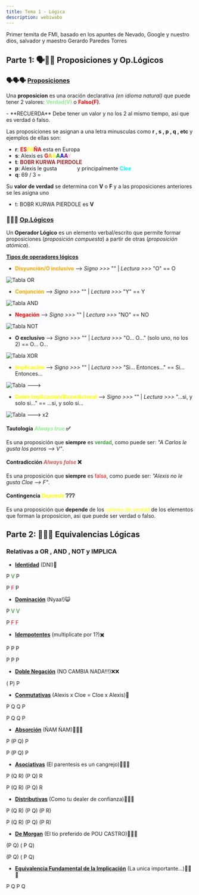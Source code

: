 ```yaml
---
title: Tema 1 - Lógica
description: webiwabo
---
```



Primer temita de FMI, basado en los apuntes de Nevado, Google y nuestro dios, salvador y maestro Gerardo Paredes Torres

## Parte 1: 🗣️🟰🧮 Proposiciones y Op.Lógicos

### 🗣️🗣️🗣️ <u>Proposiciones</u>

Una **proposicion** es una oración declarativa *(en idioma natural)* que puede tener 2 valores: **<span style="color:lightgreen">Verdad(V)</span>** o **<span style="color:red">Falso(F)</span>**.

<Aside>
  - **RECUERDA** Debe tener un valor y no los 2 al mismo tiempo, asi que es verdad ó falso.
</Aside>

Las proposiciones se asignan a una letra minusculas como **r , s , p , q , etc** y ejemplos de ellas son:

- **r**: **<span style="color:red">ES</span>****<span style="color:yellow">PA</span>****<span style="color:red">ÑA</span>** esta en Europa
- **s**: Alexis es **<span style="color:red">G</span>****<span style="color:orange">A</span>****<span style="color:yellow">A</span>****<span style="color:green">A</span>****<span style="color:blue">A</span>****<span style="color:purple">A</span>****<span style="color:pink">Y</span>**
- **t**: **<span style="color:brown">BOBR KURWA PIERDOLE</span>**
- **p**: Alexis le gusta **<span style="color:white">Blanca</span>** y principalmente **<span style="color:cyan">Cloe</span>**
- **q**: 69 / 3 = <Latex formula="\nexists"/>

Su **valor de verdad** se determina con **V** o **F** y a las proposiciones anteriores se les asigna uno

- t: BOBR KURWA PIERDOLE es **V**

### 🧮🧮🧮 <u>Op.Lógicos</u>

Un **Operador Lógico** es un elemento verbal/escrito que permite formar proposiciones (*proposición compuesta*) a partir de otras (*proposición atómica*).

**<u> Tipos de operadores lógicos </u>**

* **<span style="color:orange">Disyunción/O inclusivo</span>** --> *Signo >>>* "<Latex formula="\lor"/>" | *Lectura >>>* "O"
<Latex formula="\Longrightarrow"/> <Latex formula="\lor"/> == O

![Tabla OR](@assets/tabla_or.webp)

* **<span style="color:orange">Conjunción</span>** --> *Signo >>>* "<Latex formula="\land"/>" | *Lectura >>>* "Y"
<Latex formula="\Longrightarrow"/> <Latex formula="\land"/> == Y

![Tabla AND](@assets/tabla_and.webp)

* **<span style="color:red">Negación</span>** --> *Signo >>>* "<Latex formula="\neg"/>" | *Lectura >>>* "NO"
<Latex formula="\Longrightarrow"/> <Latex formula="\neg"/> == NO

![Tabla NOT](@assets/tabla_not.webp)

* **O exclusivo** --> *Signo >>>* "<Latex formula="\oplus"/>" | *Lectura >>>* "O... O..." (solo uno, no los 2)
<Latex formula="\Longrightarrow"/> <Latex formula="\oplus"/> == O... O...

![Tabla XOR](@assets/tabla_xor.jpg)

* **<span style="color:yellow">Implicación</span>** --> *Signo >>>* "<Latex formula="\longrightarrow"/>" | *Lectura >>>* "Si... Entonces..."
<Latex formula="\Longrightarrow"/> <Latex formula="\longrightarrow"/> == Si... Entonces...

![Tabla --->](@assets/tabla_implicacion.webp)

* **<span style="color:yellow">Doble Implicación/Bicondicional</span>** --> *Signo >>>* "<Latex formula="\longleftrightarrow"/>" | *Lectura >>>* "...si, y solo si..."
<Latex formula="\Longrightarrow"/> <Latex formula="\longleftrightarrow"/> == ...si, y solo si...

![Tabla ---> x2](@assets/tabla_biimplicacion.webp)

#### Tautología *<span style="color:lightgreen">Always true</span>* ✅
Es una proposición que **siempre** es <span style="color:green">verdad</span>, como puede ser: *"A Carlos le gusta los porros --> V"*.

#### Contradicción *<span style="color:indianred">Always false</span>* ❌
Es una proposición que **siempre** es <span style="color:red">falsa</span>, como puede ser: *"Alexis no le gusta Cloe --> F"*.

#### Contingencia *<span style="color:yellow">Depende</span>* ❔❔❔
Es una proposición que **depende** de los <span style="color:yellow">valores de verdad</span> de los elementos que forman la proposicion, asi que puede ser verdad o falso.

## Parte 2: 🥐🥐🥐 Equivalencias Lógicas

### Relativas a **OR** , **AND** , **NOT** y **IMPLICA**

* <u>**Identidad**</u> (DNI)🪪
<p>P <Latex formula="\land"/> <span style="color:Green">V</span> <Latex formula="\Longrightarrow"/> P</p>
P <Latex formula="\lor"/> <span style="color:Red">F</span> <Latex formula="\Longrightarrow"/> P

* <u>**Dominación**</u> (Nyaa!)😺
<p>P <Latex formula="\lor"/> <span style="color:Green">V</span> <Latex formula="\Longrightarrow"/> <span style="color:Green">V</span></p>
P <Latex formula="\land"/> <span style="color:Red">F</span> <Latex formula="\Longrightarrow"/> <span style="color:Red">F</span>

* <u>**Idempotentes**</u> (multiplicate por 1?)✖️
<p>P <Latex formula="\lor"/> P <Latex formula="\Longrightarrow"/> P</p>
P <Latex formula="\land"/> P <Latex formula="\Longrightarrow"/> P

* <u>**Doble Negación**</u> (NO CAMBIA NADA!!!)❌❌
<p><Latex formula="\neg"/> ( <Latex formula="\neg"/> P) <Latex formula="\Longrightarrow"/> P</p>

* <u>**Conmutativas**</u> (Alexis x Cloe = Cloe x Alexis)💖
<p>P <Latex formula="\lor"/> Q <Latex formula="\Longrightarrow"/> Q <Latex formula="\lor"/> P</p>
P <Latex formula="\land"/> Q <Latex formula="\Longrightarrow"/> Q <Latex formula="\land"/> P

* <u>**Absorción**</u> (ÑAM ÑAM)🍔🍔🍔
<p>P <Latex formula="\lor"/> (P <Latex formula="\land"/> Q) <Latex formula="\Longrightarrow"/> P</p>
P <Latex formula="\land"/> (P <Latex formula="\lor"/> Q) <Latex formula="\Longrightarrow"/> P

* <u>**Asociativas**</u> (El parentesis es un cangrejo)🦀🦀🦀
<p>P <Latex formula="\lor"/> (Q <Latex formula="\lor"/> R) <Latex formula="\Longrightarrow"/> (P <Latex formula="\lor"/> Q) <Latex formula="\lor"/> R</p>
P <Latex formula="\land"/> (Q <Latex formula="\land"/> R) <Latex formula="\Longrightarrow"/> (P <Latex formula="\land"/> Q) <Latex formula="\land"/> R

* <u>**Distributivas**</u> (Como tu dealer de confianza)🌿🌿🌿
<p>P <Latex formula="\lor"/> (Q <Latex formula="\land"/> R) <Latex formula="\Longrightarrow"/> (P <Latex formula="\lor"/> Q) <Latex formula="\land"/> (P <Latex formula="\lor"/> R)</p>
P <Latex formula="\land"/> (Q <Latex formula="\lor"/> R) <Latex formula="\Longrightarrow"/> (P <Latex formula="\land"/> Q) <Latex formula="\lor"/> (P <Latex formula="\land"/> R)

* <u>**De Morgan**</u> (El tio preferido de POU CASTRO)🥔🥔🥔
<p><Latex formula="\neg"/> (P <Latex formula="\lor"/> Q) <Latex formula="\Longrightarrow"/> ( <Latex formula="\neg"/> P <Latex formula="\land"/> <Latex formula="\neg"/> Q)</p>
<Latex formula="\neg"/> (P <Latex formula="\land"/> Q) <Latex formula="\Longrightarrow"/> ( <Latex formula="\neg"/> P <Latex formula="\lor"/> <Latex formula="\neg"/> Q)

* <u>**Equivalencia Fundamental de la Implicación**</u> (La unica importante...)💋💋💋
<p>P <Latex formula="\longrightarrow"/> Q <Latex formula="\Longleftrightarrow"/> <Latex formula="\neg"/> P <Latex formula="\lor"/> Q</p>















